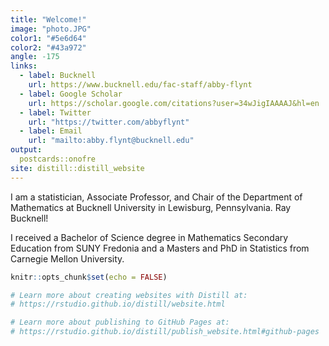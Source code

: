 ```yaml
---
title: "Welcome!"
image: "photo.JPG"
color1: "#5e6d64"
color2: "#43a972"
angle: -175
links:
  - label: Bucknell
    url: https://www.bucknell.edu/fac-staff/abby-flynt
  - label: Google Scholar
    url: https://scholar.google.com/citations?user=34wJigIAAAAJ&hl=en
  - label: Twitter
    url: "https://twitter.com/abbyflynt"
  - label: Email
    url: "mailto:abby.flynt@bucknell.edu"
output:
  postcards::onofre
site: distill::distill_website
---
```

 

I am a statistician, Associate Professor, and Chair of the Department of Mathematics at Bucknell University in Lewisburg, Pennsylvania. Ray Bucknell!

I received a Bachelor of Science degree in Mathematics Secondary Education from SUNY Fredonia and a Masters and PhD in Statistics from Carnegie Mellon University.



```r
knitr::opts_chunk$set(echo = FALSE)

# Learn more about creating websites with Distill at:
# https://rstudio.github.io/distill/website.html

# Learn more about publishing to GitHub Pages at:
# https://rstudio.github.io/distill/publish_website.html#github-pages

```
